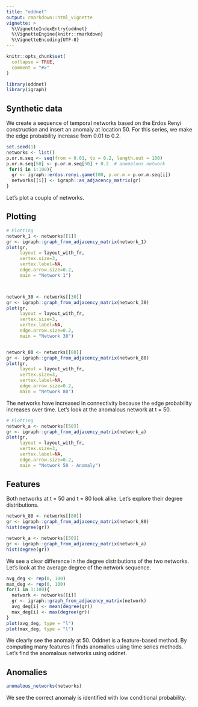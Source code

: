```yaml
---
title: "oddnet"
output: rmarkdown::html_vignette
vignette: >
  %\VignetteIndexEntry{oddnet}
  %\VignetteEngine{knitr::rmarkdown}
  %\VignetteEncoding{UTF-8}
---
```


```r
knitr::opts_chunk$set(
  collapse = TRUE,
  comment = "#>"
)
```

```r
library(oddnet)
library(igraph)
```

## Synthetic data
We create a sequence of temporal networks based on the Erdos Renyi construction and insert an anomaly at location 50. For this series, we make the edge probability increase from 0.01 to 0.2. 

```r
set.seed(1)
networks <- list()
p.or.m.seq <- seq(from = 0.01, to = 0.2, length.out = 100)
p.or.m.seq[50] <- p.or.m.seq[50] + 0.2  # anomalous network
 for(i in 1:100){
  gr <- igraph::erdos.renyi.game(100, p.or.m = p.or.m.seq[i])
  networks[[i]] <- igraph::as_adjacency_matrix(gr)
}
```

Let's plot a couple of networks. 


## Plotting
```r

# Plotting
network_1 <- networks[[1]]
gr <- igraph::graph_from_adjacency_matrix(network_1)
plot(gr, 
     layout = layout_with_fr, 
     vertex.size=3, 
     vertex.label=NA,
     edge.arrow.size=0.2, 
     main = "Network 1")



network_30 <- networks[[30]]
gr <- igraph::graph_from_adjacency_matrix(network_30)
plot(gr, 
     layout = layout_with_fr, 
     vertex.size=3, 
     vertex.label=NA,
     edge.arrow.size=0.2, 
     main = "Network 30")


network_80 <- networks[[80]]
gr <- igraph::graph_from_adjacency_matrix(network_80)
plot(gr, 
     layout = layout_with_fr, 
     vertex.size=3, 
     vertex.label=NA,
     edge.arrow.size=0.2, 
     main = "Network 80")
```

The networks have increased in connectivity because the edge probability increases over time. Let's look at the anomalous network at t = 50.

```r

# Plotting
network_a <- networks[[50]]
gr <- igraph::graph_from_adjacency_matrix(network_a)
plot(gr, 
     layout = layout_with_fr, 
     vertex.size=3, 
     vertex.label=NA,
     edge.arrow.size=0.2, 
     main = "Network 50 - Anomaly")
```


## Features
Both networks at t = 50 and t = 80 look alike. Let's explore their degree distributions.

```r
network_80 <- networks[[80]]
gr <- igraph::graph_from_adjacency_matrix(network_80)
hist(degree(gr))

network_a <- networks[[50]]
gr <- igraph::graph_from_adjacency_matrix(network_a)
hist(degree(gr))

```

We see a clear difference in the degree distributions of the two networks. Let's look at the average degree of the network sequence.

```r
avg_deg <- rep(0, 100)
max_deg <- rep(0, 100)
for(i in 1:100){
  network <- networks[[i]]
  gr <- igraph::graph_from_adjacency_matrix(network)
  avg_deg[i] <- mean(degree(gr))
  max_deg[i] <- max(degree(gr))
}
plot(avg_deg, type = "l")
plot(max_deg, type = "l")
```

We clearly see the anomaly at 50. Oddnet is a feature-based method. By computing many features it finds anomalies using time series methods. Let's find the anomalous networks using oddnet.

## Anomalies
```r
anomalous_networks(networks)
```

We see the correct anomaly is identified with low conditional probability.
